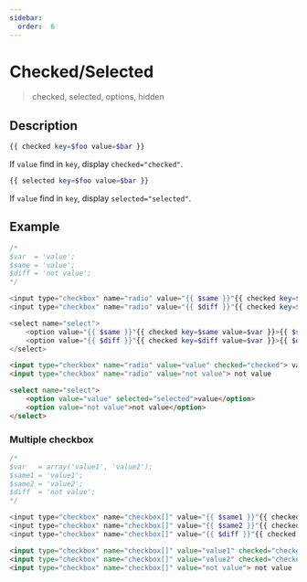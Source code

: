 ```yaml
---
sidebar:
  order:  6
---
```


# Checked/Selected

> checked, selected, options, hidden

## Description

```php
{{ checked key=$foo value=$bar }}
```

If `value` find in `key`, display `checked="checked"`.

```php
{{ selected key=$foo value=$bar }}
```

If `value` find in `key`, display `selected="selected"`.

## Example

```php title="Template"
/*
$var  = 'value';
$same = 'value';
$diff = 'not value';
*/

<input type="checkbox" name="radio" value="{{ $same }}"{{ checked key=$same value=$var }}> {{ $same }}
<input type="checkbox" name="radio" value="{{ $diff }}"{{ checked key=$diff value=$var }}> {{ $diff }}

<select name="select">
    <option value="{{ $same }}"{{ checked key=$same value=$var }}>{{ $same }}</option>
    <option value="{{ $diff }}"{{ checked key=$diff value=$var }}>{{ $diff }}</option>
</select>
```

```html title="Output"
<input type="checkbox" name="radio" value="value" checked="checked"> value
<input type="checkbox" name="radio" value="not value"> not value

<select name="select">
    <option value="value" selected="selected">value</option>
    <option value="not value">not value</option>
</select>
```

### Multiple checkbox

```php template="Template"
/*
$var   = array('value1', 'value2');
$same1 = 'value1';
$same2 = 'value2';
$diff  = 'not value';
*/

<input type="checkbox" name="checkbox[]" value="{{ $same1 }}"{{ checked key=$same1 value=$var }}> {{ $same1 }}
<input type="checkbox" name="checkbox[]" value="{{ $same2 }}"{{ checked key=$same2 value=$var }}> {{ $same2 }}
<input type="checkbox" name="checkbox[]" value="{{ $diff }}"{{ checked key=$diff value=$var }}> {{ $diff }}
```

```html template="Output"
<input type="checkbox" name="checkbox[]" value="value1" checked="checked"> value
<input type="checkbox" name="checkbox[]" value="value2" checked="checked"> value
<input type="checkbox" name="checkbox[]" value="not value"> not value
```
